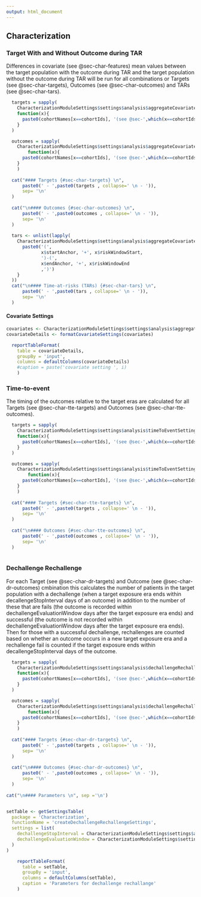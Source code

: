 ```yaml
---
output: html_document
---
```

  
## Characterization

### Target With and Without Outcome during TAR

Differences in covariate (see @sec-char-features) mean values between the target population with the outcome during TAR and the target population without the outcome during TAR will be run for all combinations or Targets (see @sec-char-targets), Outcomes (see @sec-char-outcomes) and TARs (see @sec-char-tars).  

```r
  targets = sapply(
    CharacterizationModuleSettings$settings$analysis$aggregateCovariateSettings[[1]]$targetIds, 
    function(x){
      paste0(cohortNames[x==cohortIds], '(see @sec-',which(x==cohortIds), ')')
    }
  )

  outcomes = sapply(
    CharacterizationModuleSettings$settings$analysis$aggregateCovariateSettings[[1]]$outcomeIds, 
        function(x){
      paste0(cohortNames[x==cohortIds], '(see @sec-',which(x==cohortIds), ')')
    }
    )
  
  cat("#### Targets {#sec-char-targets} \n",
      paste0(' - ',paste0(targets , collapse=' \n - ')), 
      sep= '\n'
  )
  
  cat("\n#### Outcomes {#sec-char-outcomes} \n",
      paste0(' - ',paste0(outcomes , collapse=' \n - ')), 
      sep= '\n'
  )
  
  tars <- unlist(lapply(
    CharacterizationModuleSettings$settings$analysis$aggregateCovariateSettings, function(x){
      paste0('(',
             x$startAnchor, '+', x$riskWindowStart, 
             ')-(',
             x$endAnchor, '+', x$riskWindowEnd
             ,')')
    }
  ))
  cat("\n#### Time-at-risks (TARs) {#sec-char-tars} \n",
      paste0(' - ',paste0(tars , collapse=' \n - ')), 
      sep= '\n'
  )


```

#### Covariate Settings {#sec-char-features}

```r
covariates <- CharacterizationModuleSettings$settings$analysis$aggregateCovariateSettings[[1]]$covariateSettings
covariateDetails <- formatCovariateSettings(covariates)

  reportTableFormat(
    table = covariateDetails, 
    groupBy = 'input', 
    columns = defaultColumns(covariateDetails)
    #caption = paste('covariate setting ', i)
    )
```

### Time-to-event

The timing of the outcomes relative to the target eras are calculated for all Targets (see @sec-char-tte-targets) and Outcomes (see @sec-char-tte-outcomes).  

```r
  targets = sapply(
    CharacterizationModuleSettings$settings$analysis$timeToEventSettings[[1]]$targetIds, 
    function(x){
      paste0(cohortNames[x==cohortIds], '(see @sec-',which(x==cohortIds), ')')
    }
  )

  outcomes = sapply(
    CharacterizationModuleSettings$settings$analysis$timeToEventSettings[[1]]$outcomeIds, 
        function(x){
      paste0(cohortNames[x==cohortIds], '(see @sec-',which(x==cohortIds), ')')
    }
    )
  
  cat("#### Targets {#sec-char-tte-targets} \n",
      paste0(' - ',paste0(targets , collapse=' \n - ')), 
      sep= '\n'
  )
  
  cat("\n#### Outcomes {#sec-char-tte-outcomes} \n",
      paste0(' - ',paste0(outcomes , collapse=' \n - ')), 
      sep= '\n'
  )
  


```


### Dechallenge Rechallenge

For each Target (see @sec-char-dr-targets) and Outcome (see @sec-char-dr-outcomes) cmbination this calculates the number of patients in the target population with a dechallenge (when a target exposure era ends within decallengeStopInterval days of an outcome) in addition to the number of these that are fails (the outcome is recorded within dechallengeEvaluationWindow days after the target exposure era ends) and successful (the outcome is not recorded within dechallengeEvaluationWindow days after the target exposure era ends). Then for those with a successful dechallenge, rechallenges are counted based on whether an outcome occurs in a new target exposure era and a rechallenge fail is counted if the target exposure ends within decallengeStopInterval days of the outcome.

```r
  targets = sapply(
    CharacterizationModuleSettings$settings$analysis$dechallengeRechallengeSettings[[1]]$targetCohortDefinitionIds, 
    function(x){
      paste0(cohortNames[x==cohortIds], '(see @sec-',which(x==cohortIds), ')')
    }
  )

  outcomes = sapply(
    CharacterizationModuleSettings$settings$analysis$dechallengeRechallengeSettings[[1]]$outcomeCohortDefinitionIds, 
        function(x){
      paste0(cohortNames[x==cohortIds], '(see @sec-',which(x==cohortIds), ')')
    }
    )
  
  cat("#### Targets {#sec-char-dr-targets} \n",
      paste0(' - ',paste0(targets , collapse=' \n - ')), 
      sep= '\n'
  )
  
  cat("\n#### Outcomes {#sec-char-dr-outcomes} \n",
      paste0(' - ',paste0(outcomes , collapse=' \n - ')), 
      sep= '\n'
  )
  
cat("\n#### Parameters \n", sep ='\n')


setTable <- getSettingsTable(
  package = 'Characterization', 
  functionName = 'createDechallengeRechallengeSettings',
  settings = list(
    dechallengeStopInterval = CharacterizationModuleSettings$settings$analysis$dechallengeRechallengeSettings[[1]]$dechallengeStopInterval,
    dechallengeEvaluationWindow = CharacterizationModuleSettings$settings$analysis$dechallengeRechallengeSettings[[1]]$dechallengeEvaluationWindow
  )
)

    reportTableFormat(
      table = setTable, 
      groupBy = 'input',
      columns = defaultColumns(setTable),
      caption = 'Parameters for dechallenge rechallange'
    )
    

```

